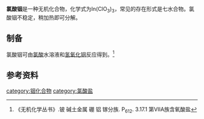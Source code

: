 {{chembox
| verifiedrevid = 
|   Name = 氯酸铟
|CustomizedImage=[[File:3.svg|File:3.svg]][[File:Chlorat-Ion.svg|File:Chlorat-Ion.svg]][[File:In3+.svg|49px]]
|   OtherNames = 
| Section1 = {{Chembox Identifiers
|   ChemSpiderID_Ref = {{chemspidercite|correct|chemspider}}
| ChemSpiderID = 
| PubChem =
| InChI =
| InChIKey =
| SMILES = 
| StdInChI_Ref = {{stdinchicite|correct|chemspider}}
| StdInChI =
| StdInChIKey_Ref = {{stdinchicite|correct|chemspider}}
| StdInChIKey = 
| CASNo = 无
  }}
| Section2 = {{Chembox Properties
|   Formula = In(ClO<sub>3</sub>)<sub>3</sub>
|   MolarMass = 365.177
|   Appearance = 
|   Density = 
|   MeltingPt = 
|   BoilingPt = 
|   Solvent = 
|   SolubleOther = 
  }}
| Section7 = {{Chembox Hazards
|  EUHazardSymbol =
|  RPhrases =
|  SPhrases =
|  FlashPt = 
|  pKa = 
|  pKb = 
|  EUClass =
|  EUIndex = 
|  MainHazards = 
|  NFPA-H = 
|  NFPA-F = 
|  NFPA-R = 
|  NFPA-O = 
|  RSPhrases = 
|  Autoignition = 
|  ExploLimits = 
|  PEL = 
  }}
| Section8 = {{Chembox Related
|   Function = 
|   OtherFunctn = 
|   OtherCpds = [[硝酸铟|硝酸铟]]
  }}
}}
'''氯酸铟'''是一种无机化合物，化学式为In(ClO<sub>3</sub>)<sub>3</sub>，常见的存在形式是七水合物。氯酸铟不稳定，稍加热即可分解。
==制备==
氯酸铟可由[[氯酸|氯酸]]水溶液和[[氢氧化铟|氢氧化铟]]反应得到。<ref name=wc>《无机化学丛书》.铍 碱土金属 硼 铝 镓分族. P<sub>612</sub>. 3.17.1 第ⅦA族含氧酸盐</ref>
==参考资料==
{{reflist}}

{{氯酸盐}}
[[category:铟化合物|category:铟化合物]]
[[category:氯酸盐|category:氯酸盐]]